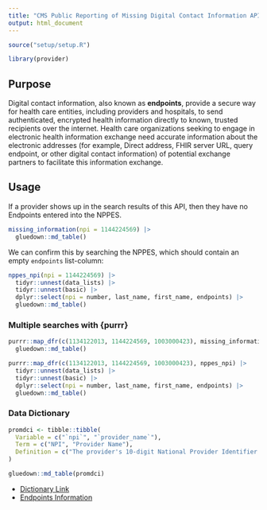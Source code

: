 ```yaml
---
title: "CMS Public Reporting of Missing Digital Contact Information API"
output: html_document
---
```


```r
source("setup/setup.R")
```

```r
library(provider)
```


## Purpose

Digital contact information, also known as **endpoints**, provide a secure way for health care
entities, including providers and hospitals, to send authenticated, encrypted health information
directly to known, trusted recipients over the internet. Health care organizations seeking to
engage in electronic health information exchange need accurate information about the
electronic addresses (for example, Direct address, FHIR server URL, query endpoint, or other
digital contact information) of potential exchange partners to facilitate this information exchange.

## Usage

If a provider shows up in the search results of this API, then they have no Endpoints entered into the NPPES.

```r
missing_information(npi = 1144224569) |> 
  gluedown::md_table()
```

We can confirm this by searching the NPPES, which should contain an empty `endpoints` list-column:

```r
nppes_npi(npi = 1144224569) |> 
  tidyr::unnest(data_lists) |>
  tidyr::unnest(basic) |>
  dplyr::select(npi = number, last_name, first_name, endpoints) |> 
  gluedown::md_table()
```
### Multiple searches with {purrr}

```r
purrr::map_dfr(c(1134122013, 1144224569, 1003000423), missing_information) |> 
  gluedown::md_table()
```

```r
purrr::map_dfr(c(1134122013, 1144224569, 1003000423), nppes_npi) |> 
  tidyr::unnest(data_lists) |>
  tidyr::unnest(basic) |>
  dplyr::select(npi = number, last_name, first_name, endpoints) |> 
  gluedown::md_table()
```

### Data Dictionary

```r
promdci <- tibble::tibble(
  Variable = c("`npi`", "`provider_name`"),
  Term = c("NPI", "Provider Name"),
  Definition = c("The provider's 10-digit National Provider Identifier.", "Name of the provider. It consists of the legal last name followed by the first name, separated by a comma."),
)

gluedown::md_table(promdci)
```
   - [Dictionary Link](https://data.cms.gov/resources/public-reporting-of-missing-digital-contact-information-data-dictionary)
   - [Endpoints Information](https://nppes.cms.hhs.gov/webhelp/nppeshelp/HEALTH%20INFORMATION%20EXCHANGE.html)

<br><br>
